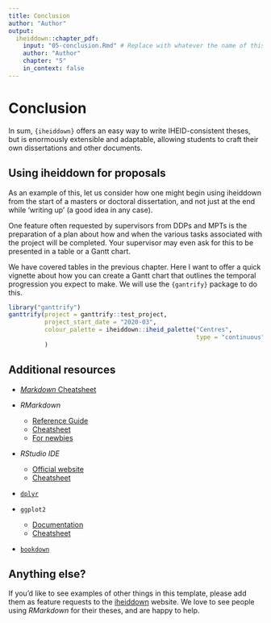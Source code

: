 ```yaml
---
title: Conclusion
author: "Author"
output:
  iheiddown::chapter_pdf:
    input: "05-conclusion.Rmd" # Replace with whatever the name of this file is
    author: "Author"
    chapter: "5"
    in_context: false
---
```


\setcounter{chapter}{5}
# Conclusion {#conclusion}

In sum, `{iheiddown}` offers an easy way to write IHEID-consistent theses,
but is enormously extensible and adaptable, 
allowing students to craft their own dissertations and other documents.

## Using iheiddown for proposals

As an example of this, let us consider how one might begin using iheiddown
from the start of a masters or doctoral dissertation,
and not just at the end while 'writing up' (a good idea in any case).

One feature often requested by supervisors from DDPs and MPTs
is the preparation of a plan about how and when the various tasks
associated with the project will be completed.
Your supervisor may even ask for this to be presented in a table or a Gantt chart.

We have covered tables in the previous chapter.
Here I want to offer a quick vignette about how you can create a Gantt chart
that outlines the temporal progression you expect to make.
We will use the `{gantrify}` package to do this.

```r
library("ganttrify")
ganttrify(project = ganttrify::test_project,
          project_start_date = "2020-03",
          colour_palette = iheiddown::iheid_palette("Centres", 
                                                    type = "continuous")
          )
```

## Additional resources

- [_Markdown_ Cheatsheet](https://github.com/adam-p/markdown-here/wiki/Markdown-Cheatsheet)

- _RMarkdown_
    - [Reference Guide](https://www.rstudio.com/wp-content/uploads/2015/03/rmarkdown-reference.pdf)
    - [Cheatsheet](https://github.com/rstudio/cheatsheets/raw/master/rmarkdown-2.0.pdf)
    - [For newbies](https://rbasics.netlify.com) 


- _RStudio IDE_
    - [Official website](https://rstudio.com/products/rstudio/)
    - [Cheatsheet](https://github.com/rstudio/cheatsheets/raw/master/rstudio-ide.pdf)

- [`dplyr`](https://cran.rstudio.com/web/packages/dplyr/vignettes/dplyr.html)

- `ggplot2`
    - [Documentation](https://ggplot2.tidyverse.org/)
    - [Cheatsheet](https://github.com/rstudio/cheatsheets/raw/master/data-visualization-2.1.pdf)

- [`bookdown`](https://bookdown.org/yihui/bookdown/)

## Anything else?

If you'd like to see examples of other things in this template, 
please add them as feature requests to the [iheiddown](https://github.com/jhollway/iheiddown) website. 
We love to see people using _RMarkdown_ for their theses, and are happy to help.
